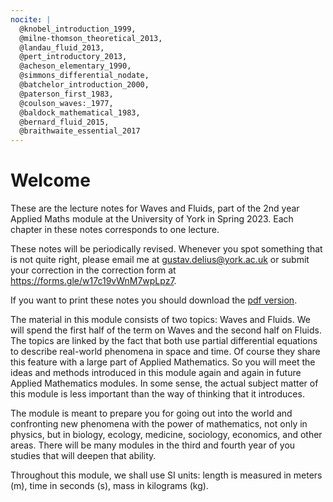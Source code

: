```yaml
---
nocite: |
  @knobel_introduction_1999,
  @milne-thomson_theoretical_2013,
  @landau_fluid_2013,
  @pert_introductory_2013,
  @acheson_elementary_1990,
  @simmons_differential_nodate,
  @batchelor_introduction_2000,
  @paterson_first_1983,
  @coulson_waves:_1977,
  @baldock_mathematical_1983,
  @bernard_fluid_2015,
  @braithwaite_essential_2017
---
```

  
# Welcome {.unnumbered}

These are the lecture notes for Waves and Fluids, part of the 2nd year Applied
Maths module at the University of York in Spring 2023. Each chapter in these
notes corresponds to one lecture.

These notes will be periodically revised. Whenever you spot something that is not quite right, please email me at [gustav.delius\@york.ac.uk](mailto:gustav.delius@york.ac.uk) or submit your correction in the correction form at <https://forms.gle/w17c19vWnM7wpLpz7>.

If you want to print these notes you should download the [pdf version](Waves-and-Fluids.pdf).

The material in this module consists of two topics: Waves and Fluids. We will spend the first half of the term on Waves and the second half on Fluids. The topics are linked by the fact that both use partial differential equations to describe real-world phenomena in space and time. Of course they share this feature with a large part of Applied Mathematics. So you will meet the ideas and methods introduced in this module again and again in future Applied Mathematics modules. In some sense, the actual subject matter of this module is less important than the way of thinking that it introduces.

The module is meant to prepare you for going out into the world and confronting new phenomena with the power of mathematics, not only in physics, but in biology, ecology, medicine, sociology, economics, and other areas. There will be many modules in the third and fourth year of you studies that will deepen that ability.

Throughout this module, we shall use SI units: length is measured in meters (m), time in seconds (s), mass in kilograms (kg).
